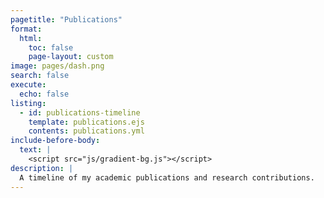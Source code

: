 ```yaml
---
pagetitle: "Publications"
format:
  html:
    toc: false
    page-layout: custom
image: pages/dash.png
search: false
execute:
  echo: false
listing:
  - id: publications-timeline
    template: publications.ejs
    contents: publications.yml
include-before-body:
  text: |
    <script src="js/gradient-bg.js"></script>
description: |
  A timeline of my academic publications and research contributions.
---
```


::: {.grid .column-page}
:::

::: {#publications-timeline .column-page}
:::